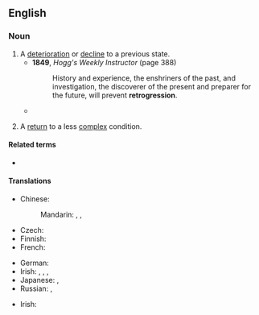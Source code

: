 {{also|rétrogression}}
==English==

===Noun===
{{en-noun|~}}

# A [[deterioration]] or [[decline]] to a previous state.
#* '''1849''', ''Hogg's Weekly Instructor'' (page 388)
#*: History and experience, the enshriners of the past, and investigation, the discoverer of the present and preparer for the future, will prevent '''retrogression'''.
#* {{quote-book|year=1908|author=The Three Initiates|title=The Kybalion: Hermetic Philosophy|url=http://www.gnostic.org/kybalionhtm/kybalion11.htm|passage=Suns spring into being, and then their height of power being reached, the process of '''retrogression''' begins, and after aeons they become dead masses of matter, awaiting another impulse which starts again their inner energies into activity and a new solar life cycle is begun.}}
# {{lb|en|biology}} A [[return]] to a less [[complex]] condition.

====Related terms====
* {{l|en|retrogressive}}

====Translations====
{{trans-top|decline}}
* Chinese:
*: Mandarin: {{t+|cmn|倒退|tr=dàotuì|sc=Hani}}, {{t+|cmn|退步|tr=tuìbù|sc=Hani}}, {{t+|cmn|退化|tr=tuìhuà|sc=Hani}}
* Czech: {{t+|cs|zánik|m}}
* Finnish: {{t|fi|taantuminen}}
* French: {{t+|fr|rétrogression|f}}
{{trans-mid}}
* German: {{t+|de|Rückschritt|m}}
* Irish: {{t|ga|aischéimniú|m}}, {{t|ga|aisghabháil|f}}, {{t|ga|aisiompú|m}}, {{t|ga|céim siar|f}}
* Japanese: {{t|ja|逆行|tr=ぎゃっこう, gyakkō|sc=Jpan}}, {{t+|ja|退化|tr=たいか, taika|sc=Jpan}}
* Russian: {{t+|ru|регре́сс|m}}, {{t+|ru|упа́док|m}}
{{trans-bottom}}

{{trans-top|biology: a return to a less complex condition}}
* Irish: {{t|ga|aisghabháil|f}}
{{trans-mid}}
{{trans-bottom}}